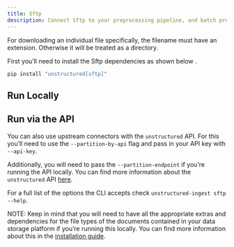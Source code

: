 ```yaml
---
title: Sftp 
description: Connect Sftp to your preprocessing pipeline, and batch process all your documents using `unstructured-ingest` to store structured outputs locally on your filesystem.
---
```


For downloading an individual file specifically, the filename must have an extension. Otherwise it will be treated as a directory.

First you’ll need to install the Sftp dependencies as shown below .

```bash
pip install "unstructured[sftp]"

```


## Run Locally


<CodeGroup>

  <SFTPSh />

  <SFTPPy />

</CodeGroup>

## Run via the API

You can also use upstream connectors with the `unstructured` API. For this you’ll need to use the `--partition-by-api` flag and pass in your API key with `--api-key`.


<CodeGroup>

  <SFTPAPISh />

  <SFTPAPIPy />

</CodeGroup>

Additionally, you will need to pass the `--partition-endpoint` if you’re running the API locally. You can find more information about the `unstructured` API [here](https://github.com/Unstructured-IO/unstructured-api).

For a full list of the options the CLI accepts check `unstructured-ingest sftp --help`.

NOTE: Keep in mind that you will need to have all the appropriate extras and dependencies for the file types of the documents contained in your data storage platform if you’re running this locally. You can find more information about this in the [installation guide](/open-source/installation/overview).